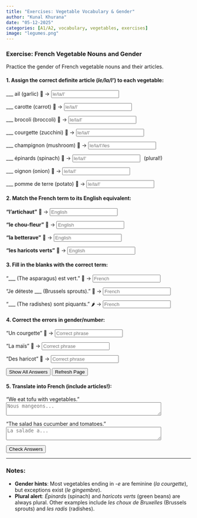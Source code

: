 ```yaml
---
title: "Exercises: Vegetable Vocabulary & Gender"  
author: "Kunal Khurana"  
date: "05-12-2025"  
categories: [A1/A2, vocabulary, vegetables, exercises]  
image: "legumes.png"  
---
```


::: {.content-visible when-profile="english"}  

### Exercise: French Vegetable Nouns and Gender  
Practice the gender of French vegetable nouns and their articles.  

#### 1. Assign the correct definite article (*le/la/l'*) to each vegetable:  
___ ail (garlic) 🧄 → <input type="text" placeholder="le/la/l'" oninput="checkAnswer(this, 'l\'')"><span style="margin-left:10px;"></span>  

___ carotte (carrot) 🥕 → <input type="text" placeholder="le/la/l'" oninput="checkAnswer(this, 'la')"><span style="margin-left:10px;"></span>  

___ brocoli (broccoli) 🥦 → <input type="text" placeholder="le/la/l'" oninput="checkAnswer(this, 'le')"><span style="margin-left:10px;"></span>  

___ courgette (zucchini) 🥒 → <input type="text" placeholder="le/la/l'" oninput="checkAnswer(this, 'la')"><span style="margin-left:10px;"></span>  

___ champignon (mushroom) 🍄 → <input type="text" placeholder="le/la/l'/les" oninput="checkAnswer(this, 'le')"><span style="margin-left:10px;"></span>  

___ épinards (spinach) 🍃 → <input type="text" placeholder="le/la/l'" oninput="checkAnswer(this, 'les')"><span style="margin-left:10px;">(plural!)</span>  

___ oignon (onion) 🧅 → <input type="text" placeholder="le/la/l'" oninput="checkAnswer(this, 'l\'')"><span style="margin-left:10px;"></span>  

___ pomme de terre (potato) 🥔 → <input type="text" placeholder="le/la/l'" oninput="checkAnswer(this, 'la')"><span style="margin-left:10px;"></span>  

#### 2. Match the French term to its English equivalent:  
**"l’artichaut"** 🥬 → <input type="text" placeholder="English" oninput="checkAnswer(this, 'artichoke')"><span style="margin-left:10px;"></span>  

**"le chou-fleur"** 🥦 → <input type="text" placeholder="English" oninput="checkAnswer(this, 'cauliflower')"><span style="margin-left:10px;"></span>  

**"la betterave"** 🍠 → <input type="text" placeholder="English" oninput="checkAnswer(this, 'beet')"><span style="margin-left:10px;"></span>  

**"les haricots verts"** 🫘 → <input type="text" placeholder="English" oninput="checkAnswer(this, 'green beans')"><span style="margin-left:10px;"></span>  

#### 3. Fill in the blanks with the correct term:  
"___ (The asparagus) est vert." 🥗 → <input type="text" placeholder="French" oninput="checkAnswer(this, 'l\'')"><span style="margin-left:10px;"></span>  

"Je déteste ___ (Brussels sprouts)." 🥬 → <input type="text" placeholder="French" oninput="checkAnswer(this, 'les choux de Bruxelles')"><span style="margin-left:10px;"></span>  

"___ (The radishes) sont piquants." 🌶️ → <input type="text" placeholder="French" oninput="checkAnswer(this, 'les radis')"><span style="margin-left:10px;"></span>  

#### 4. Correct the errors in gender/number:  
"Un courgette" 🥒 → <input type="text" placeholder="Correct phrase" oninput="checkAnswer(this, 'une courgette')"><span style="margin-left:10px;"></span>  

"La maïs" 🌽 → <input type="text" placeholder="Correct phrase" oninput="checkAnswer(this, 'le maïs')"><span style="margin-left:10px;"></span>  

"Des haricot" 🫘 → <input type="text" placeholder="Correct phrase" oninput="checkAnswer(this, 'des haricots')"><span style="margin-left:10px;"></span>  

<button onclick="showAnswers()">Show All Answers</button>  

<script>  
function showAnswers() {  
    document.querySelectorAll('input[type="text"]').forEach(input => {  
        const correct = input.getAttribute('oninput').match(/'([^']+)'/)[1];  
        input.value = correct;  
        const feedback = input.nextElementSibling;  
        feedback.textContent = "✓ Correct!";  
        feedback.style.color = "green";  
    });  
}  

function refreshPage() {  
    location.reload();  
}  
</script>  

<button onclick="refreshPage()">Refresh Page</button>


#### 5. Translate into French (include articles!):  
"We eat tofu with vegetables."  
<textarea placeholder="Nous mangeons..." rows="2" cols="50" oninput="checkTranslation(this, 'Nous mangeons du tofu avec des légumes')"></textarea><span style="margin-left:10px;"></span>  

"The salad has cucumber and tomatoes."  
<textarea placeholder="La salade a..." rows="2" cols="50" oninput="checkTranslation(this, 'La salade a du concombre et des tomates')"></textarea><span style="margin-left:10px;"></span>  

<button onclick="checkAllAnswers()">Check Answers</button>  

<script>  
function checkAnswer(input, correctAnswer) {  
    const feedback = input.nextElementSibling;  
    if (input.value.trim().toLowerCase() === correctAnswer.toLowerCase()) {  
        feedback.textContent = "✓ Correct!";  
        feedback.style.color = "green";  
    } else if (input.value.trim()) {  
        feedback.textContent = "✗ Try again!";  
        feedback.style.color = "red";  
    }  
}  

function checkAllAnswers() {  
    document.querySelectorAll('input[type="text"]').forEach(input => {  
        const correct = input.getAttribute('oninput').match(/'([^']+)'/)[1];  
        checkAnswer(input, correct);  
    });  

    document.querySelectorAll('textarea').forEach(textarea => {  
        const correct = textarea.getAttribute('oninput').match(/'([^']+)'/)[1];  
        checkTranslation(textarea, correct);  
    });  
}  

function checkTranslation(textarea, correctAnswer) {  
    const feedback = textarea.nextElementSibling;  
    if (textarea.value.trim().toLowerCase() === correctAnswer.toLowerCase()) {  
        feedback.textContent = "✓ Correct!";  
        feedback.style.color = "green";  
    } else if (textarea.value.trim()) {  
        feedback.textContent = "✗ Try again!";  
        feedback.style.color = "red";  
    }  
}  
</script>  

---

### Notes:  
- **Gender hints**: Most vegetables ending in *-e* are feminine (*la courgette*), but exceptions exist (*le gingembre*).  
- **Plural alert**: *Épinards* (spinach) and *haricots verts* (green beans) are always plural. Other examples include *les choux de Bruxelles* (Brussels sprouts) and *les radis* (radishes).  

:::  

